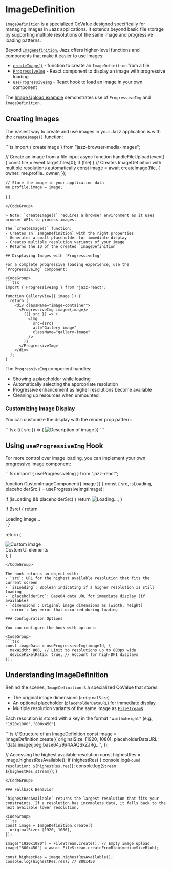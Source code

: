 

# ImageDefinition

`ImageDefinition` is a specialized CoValue designed specifically for managing images in Jazz applications. It extends beyond basic file storage by supporting multiple resolutions of the same image and progressive loading patterns.

Beyond [`ImageDefinition`](#understanding-imagedefinition), Jazz offers higher-level functions and components that make it easier to use images:
- [`createImage()`](#creating-images) - function to create an `ImageDefinition` from a file
- [`ProgressiveImg`](#displaying-images-with-progressiveimg) - React component to display an image with progressive loading
- [`useProgressiveImg`](#using-useprogressiveimg-hook) - React hook to load an image in your own component

The [Image Upload example](https://github.com/gardencmp/jazz/tree/main/examples/image-upload) demonstrates use of `ProgressiveImg` and `ImageDefinition`.

## Creating Images

The easiest way to create and use images in your Jazz application is with the `createImage()` function:

<CodeGroup>
```ts
import { createImage } from "jazz-browser-media-images";

// Create an image from a file input
async function handleFileUpload(event) {
  const file = event.target.files[0];
  if (file) {
    // Creates ImageDefinition with multiple resolutions automatically
    const image = await createImage(file, {
      owner: me.profile._owner,
    });
    
    // Store the image in your application data
    me.profile.image = image;
  }
}
```
</CodeGroup>

> Note: `createImage()` requires a browser environment as it uses browser APIs to process images.

The `createImage()` function:
- Creates an `ImageDefinition` with the right properties
- Generates a small placeholder for immediate display
- Creates multiple resolution variants of your image
- Returns the ID of the created `ImageDefinition`

## Displaying Images with `ProgressiveImg`

For a complete progressive loading experience, use the `ProgressiveImg` component:

<CodeGroup>
```tsx
import { ProgressiveImg } from "jazz-react";

function GalleryView({ image }) {
  return (
    <div className="image-container">
      <ProgressiveImg image={image}>
        {({ src }) => (
          <img 
            src={src} 
            alt="Gallery image" 
            className="gallery-image"
          />
        )}
      </ProgressiveImg>
    </div>
  );
}
```
</CodeGroup>

The `ProgressiveImg` component handles:
- Showing a placeholder while loading
- Automatically selecting the appropriate resolution
- Progressive enhancement as higher resolutions become available
- Cleaning up resources when unmounted

### Customizing Image Display

You can customize the display with the render prop pattern:

<CodeGroup>
```tsx
<ProgressiveImg image={image}>
  {({ src }) => (
    <img 
      src={src}
      alt="Description of image" 
      className="my-custom-class"
      style={{ objectFit: "cover" }}
      width={400} 
      height={300}
    />
  )}
</ProgressiveImg>
```
</CodeGroup>

## Using `useProgressiveImg` Hook

For more control over image loading, you can implement your own progressive image component:

<CodeGroup>
```tsx
import { useProgressiveImg } from "jazz-react";

function CustomImageComponent({ image }) {
  const { src, isLoading, placeholderSrc } = useProgressiveImg(image);
  
  if (isLoading && placeholderSrc) {
    return <img src={placeholderSrc} alt="Loading..." className="blur-effect" />;
  }
  
  if (!src) {
    return <div className="image-loading-fallback">Loading image...</div>;
  }
  
  return (
    <div className="custom-image-wrapper">
      <img 
        src={src} 
        alt="Custom image" 
        className="custom-image"
      />
      <div className="image-overlay">
        <span className="image-caption">Custom UI elements</span>
      </div>
    </div>
  );
}
```
</CodeGroup>

The hook returns an object with:
- `src`: URL for the highest available resolution that fits the current screen
- `isLoading`: Boolean indicating if a higher resolution is still loading
- `placeholderSrc`: Base64 data URL for immediate display (if available)
- `dimensions`: Original image dimensions as [width, height]
- `error`: Any error that occurred during loading

### Configuration Options

You can configure the hook with options:

<CodeGroup>
```tsx
const imageData = useProgressiveImg(imageId, {
  maxWidth: 800, // Limit to resolutions up to 800px wide
  devicePixelRatio: true, // Account for high-DPI displays
});
```
</CodeGroup>

## Understanding ImageDefinition

Behind the scenes, `ImageDefinition` is a specialized CoValue that stores:

- The original image dimensions (`originalSize`)
- An optional placeholder (`placeholderDataURL`) for immediate display
- Multiple resolution variants of the same image as [`FileStream`s](./using-covalues/filestream)

Each resolution is stored with a key in the format `"widthxheight"` (e.g., `"1920x1080"`, `"800x450"`).

<CodeGroup>
```ts
// Structure of an ImageDefinition
const image = ImageDefinition.create({
  originalSize: [1920, 1080],
  placeholderDataURL: "data:image/jpeg;base64,/9j/4AAQSkZJRg...",
});

// Accessing the highest available resolution
const highestRes = image.highestResAvailable();
if (highestRes) {
  console.log(`Found resolution: ${highestRes.res}`);
  console.log(`Stream: ${highestRes.stream}`);
}
```
</CodeGroup>

### Fallback Behavior

`highestResAvailable` returns the largest resolution that fits your constraints. If a resolution has incomplete data, it falls back to the next available lower resolution.

<CodeGroup>
```ts
const image = ImageDefinition.create({
  originalSize: [1920, 1080],
});

image["1920x1080"] = FileStream.create(); // Empty image upload
image["800x450"] = await FileStream.createFromBlob(mediumSizeBlob);

const highestRes = image.highestResAvailable();
console.log(highestRes.res); // 800x450
```
</CodeGroup>
